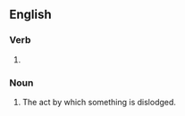 ==English==

===Verb===
{{head|en|present participle}}

# {{present participle of|dislodge|lang=en|nocat=1}}

===Noun===
{{en-noun}}

# The act by which something is dislodged.